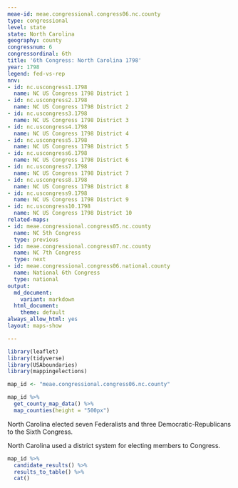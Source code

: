 ```yaml
---
meae-id: meae.congressional.congress06.nc.county
type: congressional
level: state
state: North Carolina
geography: county
congressnum: 6
congressordinal: 6th
title: '6th Congress: North Carolina 1798'
year: 1798
legend: fed-vs-rep
nnv:
- id: nc.uscongress1.1798
  name: NC US Congress 1798 District 1
- id: nc.uscongress2.1798
  name: NC US Congress 1798 District 2
- id: nc.uscongress3.1798
  name: NC US Congress 1798 District 3
- id: nc.uscongress4.1798
  name: NC US Congress 1798 District 4
- id: nc.uscongress5.1798
  name: NC US Congress 1798 District 5
- id: nc.uscongress6.1798
  name: NC US Congress 1798 District 6
- id: nc.uscongress7.1798
  name: NC US Congress 1798 District 7
- id: nc.uscongress8.1798
  name: NC US Congress 1798 District 8
- id: nc.uscongress9.1798
  name: NC US Congress 1798 District 9
- id: nc.uscongress10.1798
  name: NC US Congress 1798 District 10
related-maps:
- id: meae.congressional.congress05.nc.county
  name: NC 5th Congress
  type: previous
- id: meae.congressional.congress07.nc.county
  name: NC 7th Congress
  type: next
- id: meae.congressional.congress06.national.county
  name: National 6th Congress
  type: national
output:
  md_document:
    variant: markdown
  html_document:
    theme: default
always_allow_html: yes
layout: maps-show

---
```


```r
library(leaflet)
library(tidyverse)
library(USAboundaries)
library(mappingelections)

map_id <- "meae.congressional.congress06.nc.county"
```

<div class="map">

```r
map_id %>%
  get_county_map_data() %>%
  map_counties(height = "500px")
```

</div>

North Carolina elected seven Federalists and three Democratic-Republicans to the Sixth Congress.

North Carolina used a district system for electing members to Congress.

<div class="results-table">

```r
map_id %>%
  candidate_results() %>%
  results_to_table() %>%
  cat()
```

</div>
